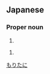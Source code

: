 ==Japanese==
{{ja-kanjitab|森|谷}}

===Proper noun===
{{ja-pos|proper|もりたに}}

# {{surname|lang=ja}}

{{ja-pos|proper|もりや}}

# {{surname|lang=ja}}

[[Category:Japanese surnames|もりたに]]